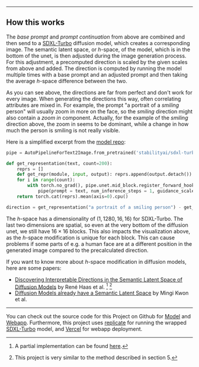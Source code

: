 
---

## How this works

The *base prompt* and *prompt continuation* from above are combined and then send to a [SDXL-Turbo](https://huggingface.co/stabilityai/sdxl-turbo) diffusion model, which creates a corresponding image.
The semantic latent space, or $h$-space, of the model, which is in the bottom of the unet, is then adjusted during the image generation process.
For this adjustment, a precomputed direction is scaled by the given scales from above and added. The direction is computed by running the model multiple times with a base prompt and an adjusted prompt and then taking the average $h$-space difference between the two.

As you can see above, the directions are far from perfect and don't work for every image. When generating the directions this way, often correlating attributes are mixed in. For example, the prompt "a portrait of a *smiling* person" will usually zoom in more on the face, so the *smiling* direction might also contain a *zoom in* component. Actually, for the example of the *smiling* direction above, the zoom in seems to be dominant, while a change in how much the person is smiling is not really visible.

Here is a simplified excerpt from the [model repo](https://github.com/JonasLoos/sdxl-turbo-h-space-modification-model):

```python
pipe = AutoPipelineForText2Image.from_pretrained('stabilityai/sdxl-turbo', torch_dtype=torch.float16, variant="fp16").to('cuda')

def get_representation(text, count=200):
    reprs = []
    def get_repr(module, input, output): reprs.append(output.detach())
    for i in range(count):
        with torch.no_grad(), pipe.unet.mid_block.register_forward_hook(get_repr):
            pipe(prompt = text, num_inference_steps = 1, guidance_scale=0.0)
    return torch.cat(reprs).mean(axis=0).cpu()

direction = get_representation("a portrait of a smiling person") - get_representation("a portrait of a person")
```

The $h$-space has a dimensionality of $(1,1280,16,16)$ for SDXL-Turbo. The last two dimensions are spatial, so even at the very bottom of the diffusion unet, we still have $16\times16$ blocks. This also impacts the visualization above, as the $h$-space modification is unique for each block. This can cause problems if some parts of e.g. a human face are at a different position in the generated image compared to the precalculated direction.

If you want to know more about $h$-space modification in diffusion models, here are some papers:
* [Discovering Interpretable Directions in the Semantic Latent Space of Diffusion Models](https://arxiv.org/abs/2303.11073v1) by René Haas et al. [^paper-impl] [^paper-similar]
* [Diffusion Models already have a Semantic Latent Space](https://arxiv.org/abs/2210.10960v2) by Mingi Kwon et al.

---

You can check out the source code for this Project on Github for [Model](https://github.com/JonasLoos/sdxl-turbo-h-space-modification-model) and [Webapp](https://github.com/JonasLoos/sdxl-turbo-h-space-modification-backend). Furthermore, this project uses [replicate](https://replicate.com/) for running the wrapped [SDXL-Turbo](https://huggingface.co/stabilityai/sdxl-turbo) model, and [Vercel](https://vercel.com/) for webapp deployment.


[^paper-impl]: A partial implementation can be found [here](https://github.com/JonasLoos/h-space-directions).
[^paper-similar]: This project is very similar to the method described in section 5.
